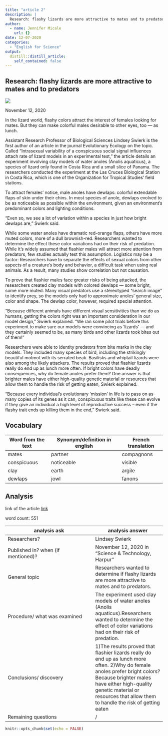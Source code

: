```yaml
---
title: "article 2"
description: |
  Research: flashy lizards are more attractive to mates and to predators
author:
  - name: Jennifer Micale
    url: {}
date: 12-07-2020
categories:
  - "English for Science"
output:
  distill::distill_article:
    self_contained: false
---
```


## Research: flashy lizards are more attractive to mates and to predators

![](../image/article 2.jpg)

November 12, 2020

In the lizard world, flashy colors attract the interest of females looking for mates. But they can make colorful males desirable to other eyes, too — as lunch.

Assistant Research Professor of Biological Sciences Lindsey Swierk is the first author of an article in the journal Evolutionary Ecology on the topic. Called “Intrasexual variability of a conspicuous social signal influences attach rate of lizard models in an experimental test,” the article details an experiment involving clay models of water anoles (Anolis aquaticus), a species of lizard only found in Costa Rica and a small slice of Panama. The researchers conducted the experiment at the Las Cruces Biological Station in Costa Rica, which is one of the Organization for Tropical Studies’ field stations.

To attract females’ notice, male anoles have dewlaps: colorful extendable flaps of skin under their chins. In most species of anole, dewlaps evolved to be as noticeable as possible within the environment, given an environment’s predominant colors and lighting conditions.

“Even so, we see a lot of variation within a species in just how bright dewlaps are,” Swierk said.

While some water anoles have dramatic red-orange flaps, others have more muted colors, more of a dull brownish-red. Researchers wanted to determine the effect these color variations had on their risk of predation.
While it’s widely assumed that flashier males will attract more attention from predators, few studies actually test this assumption. Logistics may be a factor: Researchers have to separate the effects of sexual colors from other aspects of a creature’s body and behavior, a difficult task when using real animals. As a result, many studies show correlation but not causation.

To prove that flashier males face greater risks of being attacked, the researchers created clay models with colored dewlaps — some bright, some more muted. Many visual predators use a stereotyped “search image” to identify prey, so the models only had to approximate anoles’ general size, color and shape. The dewlap color, however, required special attention.

“Because different animals have different visual sensitivities than we do as humans, getting the colors right was an important consideration in our model design,” Swierk explained. “We ran some pilot trials before this experiment to make sure our models were convincing as ‘lizards’ — and they certainly seemed to be, as many birds and other lizards took bites out of them!”

Researchers were able to identity predators from bite marks in the clay models. They included many species of bird, including the strikingly beautiful motmot with its serrated beak. Basilisks and whiptail lizards were also among the likely attackers. The results proved that flashier lizards really do end up as lunch more often.
If bright colors have deadly consequences, why do female anoles prefer them? One answer is that brighter males have either high-quality genetic material or resources that allow them to handle the risk of getting eaten, Swierk explained.

“Because every individual’s evolutionary ‘mission’ in life is to pass on as many copies of its genes as it can, conspicuous traits like these can evolve if they give an individual a high level of reproductive success -- even if the flashy trait ends up killing them in the end,” Swierk said.


## Vocabulary

 Word from the text | Synonym/definition in english | French translation
------------------- | ------------------------------|-------------------
     mates      |	         partner                 |	 compagnons
        conspicuous	    |         noticeable     |  visible
     	   clay       |           earth 	            |  argile
     	   dewlaps     |   jowl   | fanons


## Analysis

link of the article
[link](https://www.binghamton.edu/news/story/2766/research-flashy-lizards-are-more-attractive-to-mates-and-to-predators)

 word count: 551
 
analysis ask     | analysis answer
---------------- | -------------
Researchers?     | Lindsey Swierk
Published in? when (if mentioned)? | November 12, 2020 in "Science & Technology, Harpur"
General topic    | Researchers wanted to determine if flashy lizards are more attractive to mates and to predators.
Procedure/ what was examined |   The experiment used clay models of water anoles (Anolis aquaticus).Researchers wanted to determine the effect of color variations had on their risk of predation.
Conclusions/ discovery | 1)The results proved that flashier lizards really do end up as lunch more often. 2)Why  do female anoles prefer bright colors?Because brighter males have either high-quality genetic material or resources that allow them to handle the risk of getting eaten
Remaining questions | /

```r
knitr::opts_chunk$set(echo = FALSE)
```
